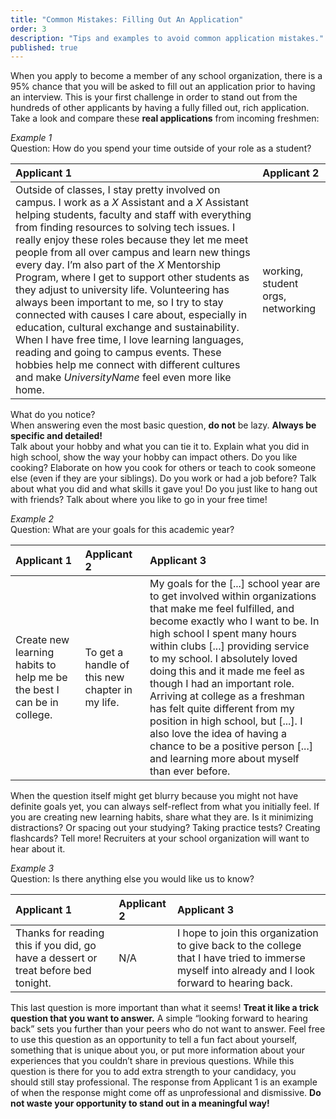 ```yaml
---
title: "Common Mistakes: Filling Out An Application"
order: 3
description: "Tips and examples to avoid common application mistakes."
published: true
---
```


When you apply to become a member of any school organization, there is a 95% chance that you will be asked to fill out an application prior to having an interview. This is your first challenge in order to stand out from the hundreds of other applicants by having a fully filled out, rich application. Take a look and compare these **real applications** from incoming freshmen:

*Example 1*  
Question: How do you spend your time outside of your role as a student?

| Applicant 1 | Applicant 2 |
| :---- | :---- |
| Outside of classes, I stay pretty involved on campus. I work as a *X* Assistant and a *X* Assistant helping students, faculty and staff with everything from finding resources to solving tech issues. I really enjoy these roles because they let me meet people from all over campus and learn new things every day. I’m also part of the *X* Mentorship Program, where I get to support other students as they adjust to university life. Volunteering has always been important to me, so I try to stay connected with causes I care about, especially in education, cultural exchange and sustainability. When I have free time, I love learning languages, reading and going to campus events. These hobbies help me connect with different cultures and make *UniversityName* feel even more like home. | working, student orgs, networking |

What do you notice?  
When answering even the most basic question, **do not** be lazy. **Always be specific and detailed!**  
Talk about your hobby and what you can tie it to. Explain what you did in high school, show the way your hobby can impact others. Do you like cooking? Elaborate on how you cook for others or teach to cook someone else (even if they are your siblings). Do you work or had a job before? Talk about what you did and what skills it gave you! Do you just like to hang out with friends? Talk about where you like to go in your free time! 

*Example 2*  
Question: What are your goals for this academic year?

| Applicant 1 | Applicant 2 | Applicant 3 |
| :---- | :---- | :---- |
| Create new learning habits to help me be the best I can be in college. | To get a handle of this new chapter in my life. | My goals for the \[...\] school year are to get involved within organizations that make me feel fulfilled, and become exactly who I want to be. In high school I spent many hours within clubs \[...\] providing service to my school. I absolutely loved doing this and it made me feel as though I had an important role. Arriving at college as a freshman has felt quite different from my position in high school, but \[...\]. I also love the idea of having a chance to be a positive person \[...\] and learning more about myself than ever before. |

When the question itself might get blurry because you might not have definite goals yet, you can always self-reflect from what you initially feel. If you are creating new learning habits, share what they are. Is it minimizing distractions? Or spacing out your studying? Taking practice tests? Creating flashcards? Tell more! Recruiters at your school organization will want to hear about it. 

*Example 3*   
Question: Is there anything else you would like us to know?

| Applicant 1 | Applicant 2 | Applicant 3 |
| :---- | :---- | :---- |
| Thanks for reading this if you did, go have a dessert or treat before bed tonight. | N/A | I hope to join this organization to give back to the college that I have tried to immerse myself into already and I look forward to hearing back. |

This last question is more important than what it seems! **Treat it like a trick question that you want to answer.** A simple “looking forward to hearing back” sets you further than your peers who do not want to answer. Feel free to use this question as an opportunity to tell a fun fact about yourself, something that is unique about you, or put more information about your experiences that you couldn’t share in previous questions. While this question is there for you to add extra strength to your candidacy, you should still stay professional. The response from Applicant 1 is an example of when the response might come off as unprofessional and dismissive. **Do not waste your opportunity to stand out in a meaningful way!** 